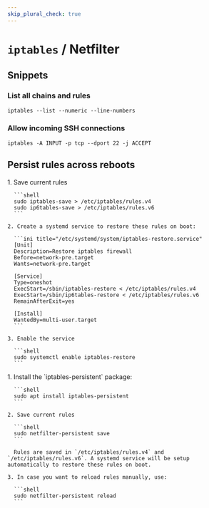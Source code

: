 ```yaml
---
skip_plural_check: true
---
```



# `iptables` / Netfilter

## Snippets

### List all chains and rules

```shell
iptables --list --numeric --line-numbers
```

### Allow incoming SSH connections

```shell
iptables -A INPUT -p tcp --dport 22 -j ACCEPT
```

## Persist rules across reboots

<Tabs groupId="os" defaultValue="manual">
  <TabItem value="manual" label="Manual">
    1. Save current rules

      ```shell
      sudo iptables-save > /etc/iptables/rules.v4
      sudo ip6tables-save > /etc/iptables/rules.v6
      ```

    2. Create a systemd service to restore these rules on boot:

      ```ini title="/etc/systemd/system/iptables-restore.service"
      [Unit]
      Description=Restore iptables firewall
      Before=network-pre.target
      Wants=network-pre.target

      [Service]
      Type=oneshot
      ExecStart=/sbin/iptables-restore < /etc/iptables/rules.v4
      ExecStart=/sbin/ip6tables-restore < /etc/iptables/rules.v6
      RemainAfterExit=yes

      [Install]
      WantedBy=multi-user.target
      ```

    3. Enable the service

      ```shell
      sudo systemctl enable iptables-restore
      ```

  </TabItem>
  <TabItem value="debian" label="Debian/Ubuntu">
    1. Install the `iptables-persistent` package:

      ```shell
      sudo apt install iptables-persistent
      ```

    2. Save current rules

      ```shell
      sudo netfilter-persistent save
      ```

      Rules are saved in `/etc/iptables/rules.v4` and `/etc/iptables/rules.v6`. A systemd service will be setup automatically to restore these rules on boot.

    3. In case you want to reload rules manually, use:

      ```shell
      sudo netfilter-persistent reload
      ```

  </TabItem>
</Tabs>
